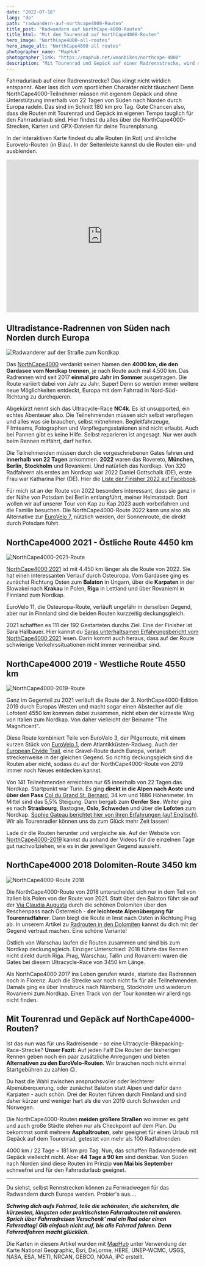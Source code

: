 ```yaml
---
date: "2022-07-16"
lang: "de"
path: "radwandern-auf-northcape4000-Routen"
title_post: "Radwandern auf NorthCape-4000-Routen"
title_html: "Mit dem Tourenrad auf NorthCape4000-Routen"
hero_image: "NorthCape4000-all-routes"
hero_image_alt: "NorthCape4000 all routes"
photographer_name: "MapHub"
photographer_link: "https://maphub.net/weonbikes/northcape-4000"
description: "Mit Tourenrad und Gepäck auf einer Radrennstrecke, wird das ein schöner Fahrradurlaub? Das NorthCape4000-Rennen von Italien zum Nordkap durch Europa folgt jedes Jahr       einer anderen Route. Vor- und Nachteile, Karten und GPX-Dateien zum Herunterladen"
---
```



Fahrradurlaub auf einer Radrennstrecke? Das klingt nicht wirklich entspannt. Aber lass dich vom sportlichen Charakter nicht täuschen! Denn NorthCape4000-Teilnehmer müssen mit eigenem Gepäck und ohne Unterstützung innerhalb von 22 Tagen von Süden nach Norden durch Europa radeln. Das sind im Schnitt 180 km pro Tag. Gute Chancen also, dass die Routen mit Tourenrad und Gepäck im eigenen Tempo tauglich für den Fahrradurlaub sind. Hier findest du alles über die NorthCape4000-Strecken, Karten und GPX-Dateien für deine Tourenplanung.

In der interaktiven Karte findest du alle Routen (in Rot) und ähnliche Eurovelo-Routen (in Blau). In der Seitenleiste kannst du die Routen ein- und ausblenden.

<iframe
  src="https://maphub.net/embed_h/2YYE4xlbM5vS0SRJ?panel=1&panel_closed=1"
  title="Interaktive Karte NorthCape4000-Routen"
  width="100%"
  height="400"
  frameborder="0"
></iframe>

<SevenRoutesDownload
  link="https://drive.google.com/drive/folders/1X8uua9rri37oRTMv0FSvE3Gknzihh1Nc?usp=sharing"
  text="GPX/KML-Routen NorthCape4000 herunterladen"
/>

Ultradistance-Radrennen von Süden nach Norden durch Europa
----------------------------------------------------------

![Radwanderer auf der Straße zum Nordkap](../img/Cyclist-road-to-NorthCape.jpg)

Das [NorthCape4000](https://www.northcape4000.com/) verdankt seinen Namen den **4000 km, die den Gardasee vom Nordkap trennen**, je nach Route auch mal 4.500 km. Das Radrennen wird seit 2017 **einmal pro Jahr im Sommer** ausgetragen. Die Route variiert dabei von Jahr zu Jahr. Super! Denn so werden immer weitere neue Möglichkeiten entdeckt, Europa mit dem Fahrrad in Nord-Süd-Richtung zu durchqueren.

Abgekürzt nennt sich das Ultracycle-Race **NC4k**. Es ist unsupported, ein echtes Abenteuer also. Die Teilnehmenden müssen sich selbst verpflegen und alles was sie brauchen, selbst mitnehmen. Begleitfahrzeuge, Filmteams, Fotographen und Verpflegungsstationen sind nicht erlaubt. Auch bei Pannen gibt es keine Hilfe. Selbst reparieren ist angesagt. Nur wer auch beim Rennen mitfährt, darf helfen.

Die Teilnehmenden müssen durch die vorgeschriebenen Gates fahren und **innerhalb von 22 Tagen** ankommen. **2022** waren das Rovereto, **München, Berlin, Stockholm** und Rovaniemi. Und natürlich das Nordkap. Von 320 Radfahrern als erstes am Nordkap war 2022 Daniel Gottschalk (DE), erste Frau war Katharina Pier (DE). Hier die [Liste der Finisher 2022 auf Facebook](https://www.facebook.com/NorthCape4000).

Für mich ist an der Route von 2022 besonders interessant, dass sie ganz in der Nähe von Potsdam bei Berlin entlangführt, meiner Heimatstadt. Dort wollen wir auf unserer Tour von Kap zu Kap 2023 auch vorbeifahren und die Familie besuchen. Die NorthCape4000-Route 2022 kann uns also als Alternative zur [EuroVelo 7,](https://weonbikes.com/blog/7-radwanderwege-in-europa-nord-sued/) nützlich werden, der Sonnenroute, die direkt durch Potsdam führt.

<SevenRoutesDownload
  link="https://drive.google.com/drive/folders/1X8uua9rri37oRTMv0FSvE3Gknzihh1Nc?usp=sharing"
  text="GPX/KML-Routen NorthCape4000 herunterladen"
/>

NorthCape4000 2021 - Östliche Route 4450 km
-------------------------------------------

![NorthCape4000-2021-Route](../img/NorthCape4000-2021-route.jpg)

[NorthCape4000 2021](https://www.northcape4000.com/northcape4000-2021) ist mit 4.450 km länger als die Route von 2022. Sie hat einen interessanten Verlauf durch Osteuropa. Vom Gardasee ging es zunächst Richtung Osten zum **Balaton** in Ungarn, über die **Karpaten** in der Slowakei nach **Krakau** in Polen, **Riga** in Lettland und über Rovaniemi in Finnland zum Nordkap.

EuroVelo 11, die Osteuropa-Route, verläuft ungefähr in derselben Gegend, aber nur in Finnland sind die beiden Routen kurzzeitig deckungsgleich.

2021 schafften es 111 der 192 Gestarteten durchs Ziel. Eine der Finisher ist Sara Hallbauer. Hier kannst du [Saras unterhaltsamen Erfahrungsbericht vom NorthCape4000 2021](https://www.bikepackers.de/northcape-4000/) lesen. Darin kommt auch heraus, dass auf der Route schwierige Verkehrssituationen nicht immer vermeidbar sind.

<SevenRoutesDownload
  link="https://drive.google.com/drive/folders/1X8uua9rri37oRTMv0FSvE3Gknzihh1Nc?usp=sharing"
  text="GPX/KML-Routen NorthCape4000 herunterladen"
/>

NorthCape4000 2019 - Westliche Route 4550 km
--------------------------------------------

![NorthCape4000-2019-Route](../img/NorthCape4000-2019-route.jpg)

Ganz im Gegenteil zu 2021 verläuft die Route der 3. NorthCape4000-Edition 2019 durch Europas Westen und macht sogar einen Abstecher auf die Lofoten! 4550 km kommen dabei zusammen, nicht eben der kürzeste Weg von Italien zum Nordkap. Von daher vielleicht der Beiname "The Magnificent".

Diese Route kombiniert Teile von EuroVelo 3, der Pilgerroute, mit einem kurzen Stück von [EuroVelo 1](https://weonbikes.com/blog/7-radwanderwege-in-europa-nord-sued/#1-atlantikk%C3%BCsten-radweg-11000-km-eurovelo-1), dem Atlantikküsten-Radweg. Auch der [European Divide Trail](https://europeandividetrail.com/), eine Gravel-Route durch Europa, verläuft streckenweise in der gleichen Gegend. So richtig deckungsgleich sind die Routen aber nicht, sodass du auf der NorthCape4000-Route von 2019 immer noch Neues entdecken kannst.

Von 141 Teilnehmenden erreichten nur 65 innerhalb von 22 Tagen das Nordkap. Startpunkt war Turin. Es ging **direkt in die Alpen nach Aoste und über den Pass** [Col du Grand St. Bernard](https://www.quaeldich.de/paesse/col-du-grand-st-bernard/), 34 km und 1886 Höhenmeter. Im Mittel sind das 5,5% Steigung. Dann bergab zum **Genfer See**. Weiter ging es nach **Strasbourg**, Bastogne, **Oslo, Schweden** und über die **Lofoten** zum Nordkap. [Sophie Gateau berichtet hier von ihren Erfahrungen (auf Englisch)](https://bikepacking.com/plog/northcape-4000/). Wir als Tourenradler können uns da zum Glück mehr Zeit lassen!

Lade dir die Routen herunter und vergleiche sie. Auf der Website von [NorthCape4000-2019](https://www.northcape4000.com/northcape4000-2019/) kannst du anhand der Videos für die einzelnen Tage gut nachvollziehen, wie es in der jeweiligen Gegend aussieht.

<SevenRoutesDownload
  link="https://drive.google.com/drive/folders/1X8uua9rri37oRTMv0FSvE3Gknzihh1Nc?usp=sharing"
  text="GPX/KML-Routen NorthCape4000 herunterladen"
/>

NorthCape4000 2018 Dolomiten-Route 3450 km
------------------------------------------

![NorthCape4000-Route 2018](../img/NorthCape4000-2018-route.jpg)

Die NorthCape4000-Route von 2018 unterscheidet sich nur in dem Teil von Italien bis Polen von der Route von 2021. Statt über den Balaton führt sie auf der [Via Claudia Augusta](https://www.viaclaudia.org/radtour/rad-route-via-claudia-augusta) durch die schönen Dolomiten über den Reschenpass nach Österreich - **der leichteste Alpenübergang für Tourenradfahrer**. Dann biegt die Route in Imst nach Osten in Richtung Prag ab. In unserem Artikel zu [Radrouten in den Dolomiten](https://weonbikes.com/blog/dolomiten-radrouten/) kannst du dich mit der Gegend vertraut machen. Eine schöne Variante!

Östlich von Warschau laufen die Routen zusammen und sind bis zum Nordkap deckungsgleich. Einziger Unterschied: 2018 führte das Rennen nicht direkt durch Riga. Prag, Warschau, Tallin und Rovaniemi waren die Gates bei diesem Ultracycle-Race von 3450 km Länge.

Als NorthCape4000 2017 ins Leben gerufen wurde, startete das Radrennen noch in Florenz. Auch die Strecke war noch nicht fix für alle Teilnehmenden. Damals ging es über Innsbruck nach Nürnberg, Stockholm und wiederum Rovaniemi zum Nordkap. Einen Track von der Tour konnten wir allerdings nicht finden.

Mit Tourenrad und Gepäck auf NorthCape4000-Routen?
--------------------------------------------------

Ist das nun was für uns Radreisende - so eine Ultracycle-Bikepacking-Race-Strecke? **Unser Fazit:** Auf jeden Fall! Die Routen der bisherigen Rennen geben noch ein paar zusätzliche Anregungen und bieten **Alternativen zu den EuroVelo-Routen**. Wir brauchen noch nicht einmal Startgebühren zu zahlen 😉.

Du hast die Wahl zwischen anspruchsvoller oder leichterer Alpenüberquerung, oder zunächst Balaton statt Alpen und dafür dann Karpaten - auch schön. Drei der Routen führen durch Finnland und sind daher kürzer und weniger hart als die von 2019 durch Schweden und Norwegen.

Die NorthCape4000-Routen **meiden größere Straßen** wo immer es geht und auch große Städte stehen nur als Checkpoint auf dem Plan. Du bekommst somit mehrere **Asphaltrouten**, sehr geeignet für einen Urlaub mit Gepäck auf dem Tourenrad, getestet von mehr als 100 Radfahrenden.

4000 km / 22 Tage = 181 km pro Tag. Nun, das schaffen Radwandernde mit Gepäck vielleicht nicht. Aber **44 Tage à 90 km** sind denkbar. Von Süden nach Norden sind diese Routen im Prinzip **von Mai bis September** schneefrei und für den Fahrradurlaub geeignet.

* * *

Du siehst, selbst Rennstrecken können zu Fernradwegen für das Radwandern durch Europa werden. Probier's aus....

**_Schwing dich aufs Fahrrad, teile die schönsten, die sichersten, die kürzesten, längsten oder praktischsten Fahrradrouten mit anderen. Sprich über Fahrradreisen Verschenk' mal ein Rad oder einen Fahrradtag! Gib einfach nicht auf, bis alle Fahrrad fahren. Denn Fahrradfahren macht glücklich._**

<SevenRoutesDownload
  link="https://drive.google.com/drive/folders/1X8uua9rri37oRTMv0FSvE3Gknzihh1Nc?usp=sharing"
  text="GPX/KML-Routen NorthCape4000 herunterladen"
/>

Die Karten in diesem Artikel wurden mit [MapHub](https://maphub.net) unter Verwendung der Karte National Geographic, Esri, DeLorme, HERE, UNEP-WCMC, USGS, NASA, ESA, METI, NRCAN, GEBCO, NOAA, iPC erstellt.